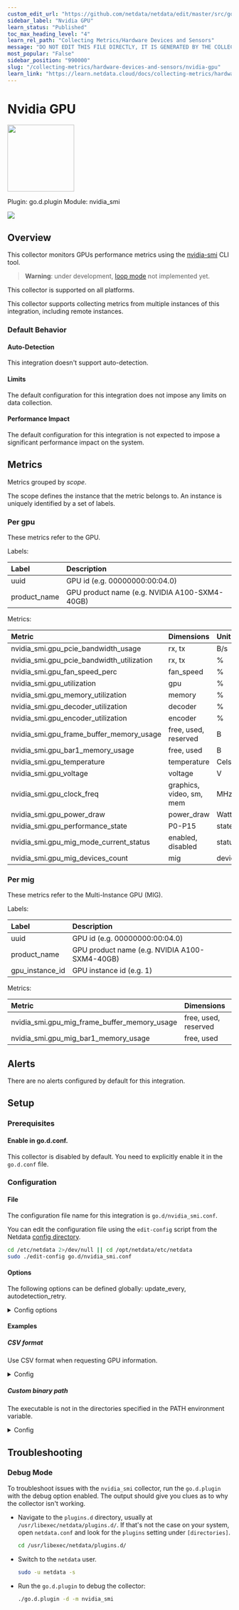 ```yaml
---
custom_edit_url: "https://github.com/netdata/netdata/edit/master/src/go/collectors/go.d.plugin/modules/nvidia_smi/metadata.yaml"
sidebar_label: "Nvidia GPU"
learn_status: "Published"
toc_max_heading_level: "4"
learn_rel_path: "Collecting Metrics/Hardware Devices and Sensors"
message: "DO NOT EDIT THIS FILE DIRECTLY, IT IS GENERATED BY THE COLLECTOR'S metadata.yaml FILE"
most_popular: "False"
sidebar_position: "990000"
slug: "/collecting-metrics/hardware-devices-and-sensors/nvidia-gpu"
learn_link: "https://learn.netdata.cloud/docs/collecting-metrics/hardware-devices-and-sensors/nvidia-gpu"
---
```



# Nvidia GPU


<img src="https://netdata.cloud/img/nvidia.svg" width="150"/>


Plugin: go.d.plugin
Module: nvidia_smi

<img src="https://img.shields.io/badge/maintained%20by-Netdata-%2300ab44" />

## Overview

This collector monitors GPUs performance metrics using
the [nvidia-smi](https://developer.nvidia.com/nvidia-system-management-interface) CLI tool.

> **Warning**: under development, [loop mode](https://github.com/netdata/netdata/issues/14522) not implemented yet.




This collector is supported on all platforms.

This collector supports collecting metrics from multiple instances of this integration, including remote instances.


### Default Behavior

#### Auto-Detection

This integration doesn't support auto-detection.

#### Limits

The default configuration for this integration does not impose any limits on data collection.

#### Performance Impact

The default configuration for this integration is not expected to impose a significant performance impact on the system.


## Metrics

Metrics grouped by *scope*.

The scope defines the instance that the metric belongs to. An instance is uniquely identified by a set of labels.



### Per gpu

These metrics refer to the GPU.

Labels:

| Label      | Description     |
|:-----------|:----------------|
| uuid | GPU id (e.g. 00000000:00:04.0) |
| product_name | GPU product name (e.g. NVIDIA A100-SXM4-40GB) |

Metrics:

| Metric | Dimensions | Unit | XML | CSV |
|:------|:----------|:----|:---:|:---:|
| nvidia_smi.gpu_pcie_bandwidth_usage | rx, tx | B/s | • |   |
| nvidia_smi.gpu_pcie_bandwidth_utilization | rx, tx | % | • |   |
| nvidia_smi.gpu_fan_speed_perc | fan_speed | % | • | • |
| nvidia_smi.gpu_utilization | gpu | % | • | • |
| nvidia_smi.gpu_memory_utilization | memory | % | • | • |
| nvidia_smi.gpu_decoder_utilization | decoder | % | • |   |
| nvidia_smi.gpu_encoder_utilization | encoder | % | • |   |
| nvidia_smi.gpu_frame_buffer_memory_usage | free, used, reserved | B | • | • |
| nvidia_smi.gpu_bar1_memory_usage | free, used | B | • |   |
| nvidia_smi.gpu_temperature | temperature | Celsius | • | • |
| nvidia_smi.gpu_voltage | voltage | V | • |   |
| nvidia_smi.gpu_clock_freq | graphics, video, sm, mem | MHz | • | • |
| nvidia_smi.gpu_power_draw | power_draw | Watts | • | • |
| nvidia_smi.gpu_performance_state | P0-P15 | state | • | • |
| nvidia_smi.gpu_mig_mode_current_status | enabled, disabled | status | • |   |
| nvidia_smi.gpu_mig_devices_count | mig | devices | • |   |

### Per mig

These metrics refer to the Multi-Instance GPU (MIG).

Labels:

| Label      | Description     |
|:-----------|:----------------|
| uuid | GPU id (e.g. 00000000:00:04.0) |
| product_name | GPU product name (e.g. NVIDIA A100-SXM4-40GB) |
| gpu_instance_id | GPU instance id (e.g. 1) |

Metrics:

| Metric | Dimensions | Unit | XML | CSV |
|:------|:----------|:----|:---:|:---:|
| nvidia_smi.gpu_mig_frame_buffer_memory_usage | free, used, reserved | B | • |   |
| nvidia_smi.gpu_mig_bar1_memory_usage | free, used | B | • |   |



## Alerts

There are no alerts configured by default for this integration.


## Setup

### Prerequisites

#### Enable in go.d.conf.

This collector is disabled by default. You need to explicitly enable it in the `go.d.conf` file.



### Configuration

#### File

The configuration file name for this integration is `go.d/nvidia_smi.conf`.


You can edit the configuration file using the `edit-config` script from the
Netdata [config directory](/docs/netdata-agent/configuration#the-netdata-config-directory).

```bash
cd /etc/netdata 2>/dev/null || cd /opt/netdata/etc/netdata
sudo ./edit-config go.d/nvidia_smi.conf
```
#### Options

The following options can be defined globally: update_every, autodetection_retry.


<details><summary>Config options</summary>

| Name | Description | Default | Required |
|:----|:-----------|:-------|:--------:|
| update_every | Data collection frequency. | 10 | no |
| autodetection_retry | Recheck interval in seconds. Zero means no recheck will be scheduled. | 0 | no |
| binary_path | Path to nvidia_smi binary. The default is "nvidia_smi" and the executable is looked for in the directories specified in the PATH environment variable. | nvidia_smi | no |
| timeout | nvidia_smi binary execution timeout. | 2 | no |
| use_csv_format | Used format when requesting GPU information. XML is used if set to 'no'. | no | no |

</details>

#### Examples

##### CSV format

Use CSV format when requesting GPU information.

<details><summary>Config</summary>

```yaml
jobs:
  - name: nvidia_smi
    use_csv_format: yes

```
</details>

##### Custom binary path

The executable is not in the directories specified in the PATH environment variable.

<details><summary>Config</summary>

```yaml
jobs:
  - name: nvidia_smi
    binary_path: /usr/local/sbin/nvidia_smi

```
</details>



## Troubleshooting

### Debug Mode

To troubleshoot issues with the `nvidia_smi` collector, run the `go.d.plugin` with the debug option enabled. The output
should give you clues as to why the collector isn't working.

- Navigate to the `plugins.d` directory, usually at `/usr/libexec/netdata/plugins.d/`. If that's not the case on
  your system, open `netdata.conf` and look for the `plugins` setting under `[directories]`.

  ```bash
  cd /usr/libexec/netdata/plugins.d/
  ```

- Switch to the `netdata` user.

  ```bash
  sudo -u netdata -s
  ```

- Run the `go.d.plugin` to debug the collector:

  ```bash
  ./go.d.plugin -d -m nvidia_smi
  ```


